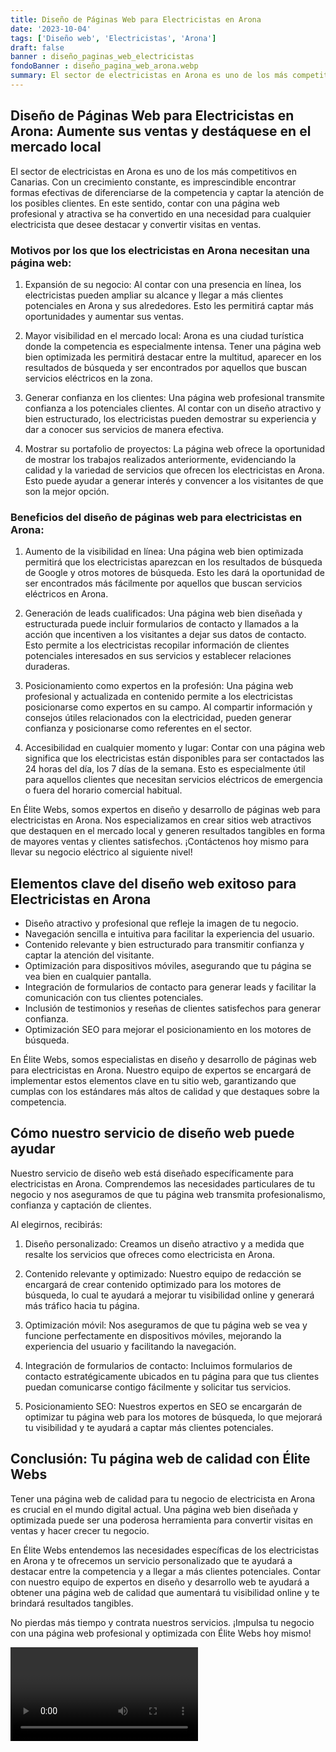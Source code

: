 ```yaml
---
title: Diseño de Páginas Web para Electricistas en Arona
date: '2023-10-04'
tags: ['Diseño web', 'Electricistas', 'Arona']
draft: false
banner : diseño_paginas_web_electricistas
fondoBanner : diseño_pagina_web_arona.webp
summary: El sector de electricistas en Arona es uno de los más competitivos en Canarias. Con un crecimiento constante, es imprescindible encontrar formas efectivas de diferenciarse de la competencia y captar la atención de los posibles clientes. En este sentido, contar con una página web profesional y atractiva se ha convertido en una necesidad para cualquier electricista que desee destacar y convertir visitas en ventas.
---
```


## Diseño de Páginas Web para Electricistas en Arona: Aumente sus ventas y destáquese en el mercado local

El sector de electricistas en Arona es uno de los más competitivos en Canarias. Con un crecimiento constante, es imprescindible encontrar formas efectivas de diferenciarse de la competencia y captar la atención de los posibles clientes. En este sentido, contar con una página web profesional y atractiva se ha convertido en una necesidad para cualquier electricista que desee destacar y convertir visitas en ventas.

### Motivos por los que los electricistas en Arona necesitan una página web:

1. Expansión de su negocio: Al contar con una presencia en línea, los electricistas pueden ampliar su alcance y llegar a más clientes potenciales en Arona y sus alrededores. Esto les permitirá captar más oportunidades y aumentar sus ventas.

2. Mayor visibilidad en el mercado local: Arona es una ciudad turística donde la competencia es especialmente intensa. Tener una página web bien optimizada les permitirá destacar entre la multitud, aparecer en los resultados de búsqueda y ser encontrados por aquellos que buscan servicios eléctricos en la zona.

3. Generar confianza en los clientes: Una página web profesional transmite confianza a los potenciales clientes. Al contar con un diseño atractivo y bien estructurado, los electricistas pueden demostrar su experiencia y dar a conocer sus servicios de manera efectiva.

4. Mostrar su portafolio de proyectos: La página web ofrece la oportunidad de mostrar los trabajos realizados anteriormente, evidenciando la calidad y la variedad de servicios que ofrecen los electricistas en Arona. Esto puede ayudar a generar interés y convencer a los visitantes de que son la mejor opción.

### Beneficios del diseño de páginas web para electricistas en Arona:

1. Aumento de la visibilidad en línea: Una página web bien optimizada permitirá que los electricistas aparezcan en los resultados de búsqueda de Google y otros motores de búsqueda. Esto les dará la oportunidad de ser encontrados más fácilmente por aquellos que buscan servicios eléctricos en Arona.

2. Generación de leads cualificados: Una página web bien diseñada y estructurada puede incluir formularios de contacto y llamados a la acción que incentiven a los visitantes a dejar sus datos de contacto. Esto permite a los electricistas recopilar información de clientes potenciales interesados en sus servicios y establecer relaciones duraderas.

3. Posicionamiento como expertos en la profesión: Una página web profesional y actualizada en contenido permite a los electricistas posicionarse como expertos en su campo. Al compartir información y consejos útiles relacionados con la electricidad, pueden generar confianza y posicionarse como referentes en el sector.

4. Accesibilidad en cualquier momento y lugar: Contar con una página web significa que los electricistas están disponibles para ser contactados las 24 horas del día, los 7 días de la semana. Esto es especialmente útil para aquellos clientes que necesitan servicios eléctricos de emergencia o fuera del horario comercial habitual.

En Élite Webs, somos expertos en diseño y desarrollo de páginas web para electricistas en Arona. Nos especializamos en crear sitios web atractivos que destaquen en el mercado local y generen resultados tangibles en forma de mayores ventas y clientes satisfechos. ¡Contáctenos hoy mismo para llevar su negocio eléctrico al siguiente nivel!

<GifSeo />

<Cta />

## Elementos clave del diseño web exitoso para Electricistas en Arona

- Diseño atractivo y profesional que refleje la imagen de tu negocio.
- Navegación sencilla e intuitiva para facilitar la experiencia del usuario.
- Contenido relevante y bien estructurado para transmitir confianza y captar la atención del visitante.
- Optimización para dispositivos móviles, asegurando que tu página se vea bien en cualquier pantalla.
- Integración de formularios de contacto para generar leads y facilitar la comunicación con tus clientes potenciales.
- Inclusión de testimonios y reseñas de clientes satisfechos para generar confianza.
- Optimización SEO para mejorar el posicionamiento en los motores de búsqueda.

En Élite Webs, somos especialistas en diseño y desarrollo de páginas web para electricistas en Arona. Nuestro equipo de expertos se encargará de implementar estos elementos clave en tu sitio web, garantizando que cumplas con los estándares más altos de calidad y que destaques sobre la competencia.

## Cómo nuestro servicio de diseño web puede ayudar

Nuestro servicio de diseño web está diseñado específicamente para electricistas en Arona. Comprendemos las necesidades particulares de tu negocio y nos aseguramos de que tu página web transmita profesionalismo, confianza y captación de clientes.

Al elegirnos, recibirás:

1. Diseño personalizado: Creamos un diseño atractivo y a medida que resalte los servicios que ofreces como electricista en Arona.

2. Contenido relevante y optimizado: Nuestro equipo de redacción se encargará de crear contenido optimizado para los motores de búsqueda, lo cual te ayudará a mejorar tu visibilidad online y generará más tráfico hacia tu página.

3. Optimización móvil: Nos aseguramos de que tu página web se vea y funcione perfectamente en dispositivos móviles, mejorando la experiencia del usuario y facilitando la navegación.

4. Integración de formularios de contacto: Incluimos formularios de contacto estratégicamente ubicados en tu página para que tus clientes puedan comunicarse contigo fácilmente y solicitar tus servicios.

5. Posicionamiento SEO: Nuestros expertos en SEO se encargarán de optimizar tu página web para los motores de búsqueda, lo que mejorará tu visibilidad y te ayudará a captar más clientes potenciales.

## Conclusión: Tu página web de calidad con Élite Webs

Tener una página web de calidad para tu negocio de electricista en Arona es crucial en el mundo digital actual. Una página web bien diseñada y optimizada puede ser una poderosa herramienta para convertir visitas en ventas y hacer crecer tu negocio.

En Élite Webs entendemos las necesidades específicas de los electricistas en Arona y te ofrecemos un servicio personalizado que te ayudará a destacar entre la competencia y a llegar a más clientes potenciales. Contar con nuestro equipo de expertos en diseño y desarrollo web te ayudará a obtener una página web de calidad que aumentará tu visibilidad online y te brindará resultados tangibles.

No pierdas más tiempo y contrata nuestros servicios. ¡Impulsa tu negocio con una página web profesional y optimizada con Élite Webs hoy mismo!

<Video />

<CtaBot job='Electricistas' city='Arona'/>

<Gmaps query='Arona+españa+maps' />